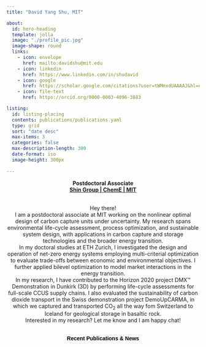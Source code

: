 ```yaml
---
title: "David Yang Shu, MIT"

about:
  id: hero-heading
  template: jolla
  image: "./profile_pic.jpg"
  image-shape: round
  links:
    - icon: envelope
      href: mailto:davidshu@mit.edu
    - icon: linkedin
      href: https://www.linkedin.com/in/shudavid
    - icon: google
      href: https://scholar.google.com/citations?user=tWMmxdUAAAAJ&hl=en&oi=ao
    - icon: file-text
      href: https://orcid.org/0000-0003-4096-3883

listing:
  id: listing-placing
  contents: publications/publications.yaml
  type: grid
  sort: "date desc"
  max-items: 3
  categories: false
  max-description-length: 300
  date-format: iso
  image-height: 300px
  
---
```


:::{#hero-heading}

<div style="text-align:center"><b><span>Postdoctoral Associate</span><br>
<a href="https://shin.mit.edu/people/" class="bold">Shin Group | ChemE | MIT </a><br>
</div>

<div style="text-align:center; font-weight: normal"><br>
Hey there! \
I am a postdoctoral associate at MIT working on the nonlinear optimal design of carbon capture units under uncertainty. My research spans environmental life-cycle assessment, process optimization, and sustainable system design, with applications in carbon capture and storage technologies and the broader energy transition. \
In my doctoral studies at ETH Zurich, I investigated the design and operation of net-zero energy systems employing multi-criterial optimization to evaluate trade-offs between economic and environmental objectives. I further applied bilevel optimization to model market interactions in the energy transition. \
In my research, I have contributed to the Horizon 2020 project DMX™ Demonstration in Dunkirk (3D) by performing life-cycle assessments for full-scale CCUS supply chains. I also evaluated the sustainability of carbon dioxide transport in the Swiss demonstration project DemoUpCARMA, in which we captured and transported CO~2~ all the way fom Switzerland to Iceland for geological storage in basaltic rock.\
Interested in my research? Let me know and I am happy chat!
</div>

:::

<br><div style="text-align:center;margin-bottom:10px">
<a href=publications/index.qmd style="text-decoration:none; color:black; hover:blue; font-family: Helvetia, Arial, sans-serif;"> <b>Recent Publications & News</b></a></div>


<!-- :::{#listing-placing} -->
